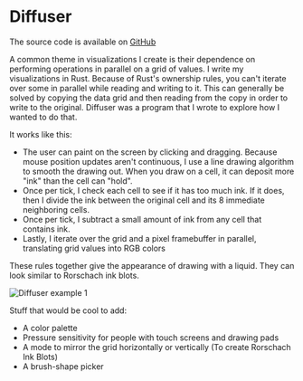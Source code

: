 
# Diffuser

The source code is available on [GitHub]

A common theme in visualizations I create is their dependence on performing operations in parallel on a grid of values.
I write my visualizations in Rust. Because of Rust's ownership rules, you can't iterate over some in parallel while reading
and writing to it. This can generally be solved by copying the data grid and then reading from the copy in order to write to
the original. Diffuser was a program that I wrote to explore how I wanted to do that.

It works like this:

- The user can paint on the screen by clicking and dragging. Because mouse position updates aren't continuous, I use a line drawing algorithm to smooth the drawing out. When you draw on a cell, it can deposit more "ink" than the cell can "hold".
- Once per tick, I check each cell to see if it has too much ink. If it does, then I divide the ink between the original cell and its 8 immediate neighboring cells.
- Once per tick, I subtract a small amount of ink from any cell that contains ink.
- Lastly, I iterate over the grid and a pixel framebuffer in parallel, translating grid values into RGB colors

These rules together give the appearance of drawing with a liquid. They can look similar to Rorschach ink blots.

<Image
  src={DiffuserExample1}
  alt="Diffuser example 1"
  subtitle="Writing my own name"
/>

Stuff that would be cool to add:

- A color palette
- Pressure sensitivity for people with touch screens and drawing pads
- A mode to mirror the grid horizontally or vertically (To create Rorschach Ink Blots)
- A brush-shape picker

[github]: https://github.com/Velfi/diffuser
